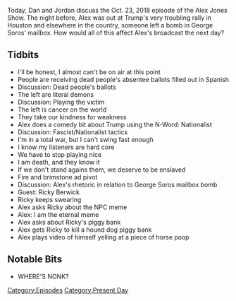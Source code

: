 {{DEFAULTSORT:
    #_EPISODE_0220:October 23, 2018
}}{{Episode
    | title           = October 23, 2018
    | caption         = [https://knowledgefight.libsyn.com/knowledge-fight-october-23-2018 Listen to this episode on Libsyn]
    | episodeNumber   = 220
    | length          = 01:27:02
    | airDate         = October 24, 2018
    | coverageDate    = October 23, 2018
    | episodeType     = [[:Category:Present Day|Present Day]]
    | appearance      = [[George Soros]], [[Ricky Berwick]]
    | oocDrop         = I dreamed all night about Trump
    | previousEpisode = [[219: March 13, 2009]]
    | nextEpisode     = [[221: October 24, 2018]]
}}

{{Stub}}

Today, Dan and Jordan discuss the Oct. 23, 2018 episode of the Alex Jones Show. The night before, Alex was out at Trump's very troubling rally in Houston and elsewhere in the country, someone left a bomb in George Soros' mailbox. How would all of this affect Alex's broadcast the next day?

==Tidbits==

*I'll be honest, I almost can't be on air at this point
*People are receiving dead people's absentee ballots filled out in Spanish
*Discussion: Dead people's ballots
*The left are literal demons
*Discussion: Playing the victim
*The left is cancer on the world
*They take our kindness for weakness
*Alex does a comedy bit about Trump using the N-Word: Nationalist
*Discussion: Fascist/Nationalist tactics
*I'm in a total war, but I can't swing fast enough
*I know my listeners are hard core
*We have to stop playing nice
*I am death, and they know it
*If we don't stand agains them, we deserve to be enslaved
*Fire and brimstone ad pivot
*Discussion: Alex's rhetoric in relation to George Soros mailbox bomb
*Guest: Ricky Berwick
*Ricky keeps swearing
*Alex asks Ricky about the NPC meme
*Alex: I am the eternal meme
*Alex asks about Ricky's piggy bank
*Alex gets Ricky to kill a hound dog piggy bank
*Alex plays video of himself yelling at a piece of horse poop

==Notable Bits==

*WHERE'S NONK?

[[Category:Episodes]]
[[Category:Present Day]]